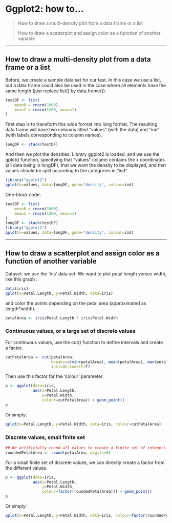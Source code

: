 Ggplot2: how to...
================================================================================

> How to draw a multi-density plot from a data frame or a list
> 
> How to draw a scatterplot and assign color as a function of another variable

--------------------------------------------------------------------------------

How to draw a multi-density plot from a data frame or a list
--------------------------------------------------------------------------------

Before, we create a sample data set for our test. In this case we use a list, but a data frame could also be used in the case where all elements have the same length (just replace list() by data.frame()). 
```r
testDF <- list(
    mean0 = rnorm(1000),
    mean1 = rnorm(1200, mean=1)
)
```

First step is to transform this wide format into long format. The resulting data frame will have two columns titled "values" (with the data) and "ind" (with labels corresponding to column names).
```r
longDF <- stack(testDF)
```

And then we plot the densities. Library ggplot2 is loaded, and we use the qplot() function, specifying that "values" column contains the x coordinates (all data being in longDF), that we want the density to be displayed, and that values should be split according to the categories in "ind".
```r
library("ggplot2")
qplot(x=values, data=longDF, geom="density", colour=ind)
```

One-block code:
```r
testDF <- list(
    mean0 = rnorm(1000),
    mean1 = rnorm(1200, mean=1)
)
longDF <- stack(testDF)
library("ggplot2")
qplot(x=values, data=longDF, geom="density", colour=ind)
```


--------------------------------------------------------------------------------


How to draw a scatterplot and assign color as a function of another variable
--------------------------------------------------------------------------------


Dataset: we use the 'iris' data set. We want to plot petal length versus width, like this graph :
```r
data(iris)
qplot(x=Petal.Length, y=Petal.Width, data=iris)
```
and color the points depending on the petal area (approximated as length*width).
```r
petalArea <- iris$Petal.Length * iris$Petal.Width
```

### Continuous values, or a large set of discrete values 

For continuous values, use the cut() function to define intervals and create a factor.
```r
cutPetalArea <- cut(petalArea,
                    breaks=c(min(petalArea), mean(petalArea), max(petalArea)),
                    include.lowest=T)
```

Then use this factor for the 'colour' parameter.
```r
p <- ggplot(data=iris, 
            aes(x=Petal.Length, 
                y=Petal.Width, 
                colour=cutPetalArea)) + geom_point()
p
```

Or simply:

```r
qplot(x=Petal.Length, y=Petal.Width, data=iris, colour=cutPetalArea)
```

### Discrete values, small finite set

```r
## We artificially round all values to create a finite set of integers...
roundedPetalArea <- round(petalArea, digits=0)
```

For a small finite set of discrete values, we can directly create a factor from the different values. 

```r
p <- ggplot(data=iris, 
            aes(x=Petal.Length, 
                y=Petal.Width, 
                colour=factor(roundedPetalArea))) + geom_point()
p
```

Or simply:

```r
qplot(x=Petal.Length, y=Petal.Width, data=iris, colour=factor(roundedPetalArea))
```

